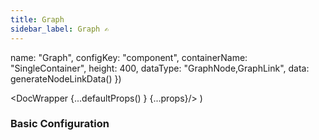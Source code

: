 ```yaml
---
title: Graph
sidebar_label: Graph ✍️
---
```



  name: "Graph",
  configKey: "component",
  containerName: "SingleContainer",
  height: 400,
  dataType: "GraphNode,GraphLink",
  data: generateNodeLinkData()
})

  <DocWrapper {...defaultProps() } {...props}/>
)

### Basic Configuration
<GraphDoc showContext="full"/>

<GraphDoc/>

<PropTable name="VisGraph"/>